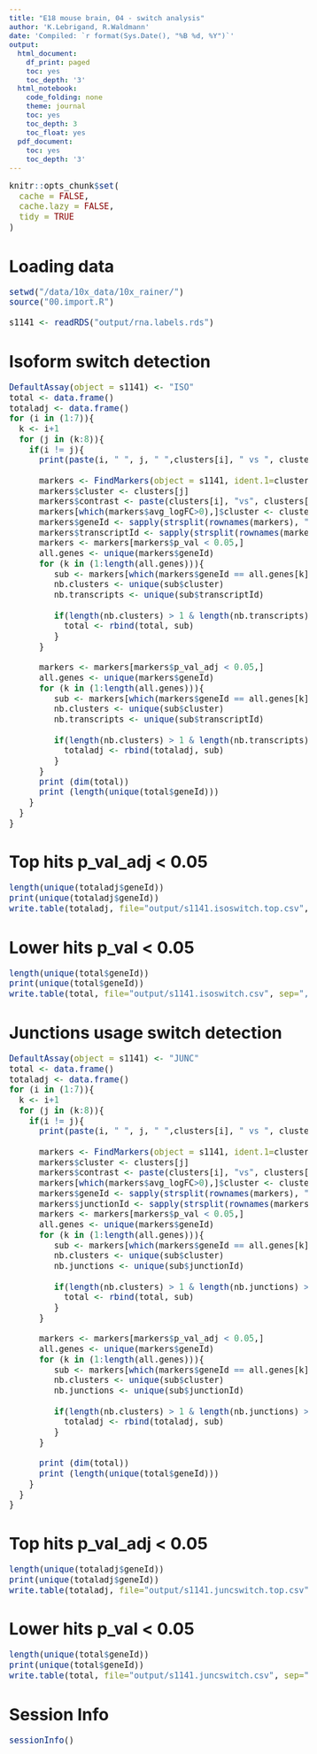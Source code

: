 ```yaml
---
title: "E18 mouse brain, 04 - switch analysis"
author: 'K.Lebrigand, R.Waldmann'
date: 'Compiled: `r format(Sys.Date(), "%B %d, %Y")`'
output:
  html_document:
    df_print: paged
    toc: yes
    toc_depth: '3'
  html_notebook:
    code_folding: none
    theme: journal
    toc: yes
    toc_depth: 3
    toc_float: yes
  pdf_document:
    toc: yes
    toc_depth: '3'
---
```


<style type="text/css">

body, td {
   font-size: 15px;
}
code.r{
  font-size: 15px;
}
pre {
  font-size: 15px
}
</style>

```r
knitr::opts_chunk$set(
  cache = FALSE,
  cache.lazy = FALSE,
  tidy = TRUE
)
```

# Loading data

```r

setwd("/data/10x_data/10x_rainer/")
source("00.import.R")

s1141 <- readRDS("output/rna.labels.rds")

```

# Isoform switch detection

```r

DefaultAssay(object = s1141) <- "ISO"
total <- data.frame()
totaladj <- data.frame()
for (i in (1:7)){
  k <- i+1
  for (j in (k:8)){
    if(i != j){
      print(paste(i, " ", j, " ",clusters[i], " vs ", clusters[j], sep=""))
      
      markers <- FindMarkers(object = s1141, ident.1=clusters[i], ident.2=clusters[j])
      markers$cluster <- clusters[j]
      markers$contrast <- paste(clusters[i], "vs", clusters[j], sep=" ")
      markers[which(markers$avg_logFC>0),]$cluster <- clusters[i]
      markers$geneId <- sapply(strsplit(rownames(markers), "\\.\\."), `[`, 1)
      markers$transcriptId <- sapply(strsplit(rownames(markers), "\\.\\."), `[`, 2)
      markers <- markers[markers$p_val < 0.05,]
      all.genes <- unique(markers$geneId)
      for (k in (1:length(all.genes))){
         sub <- markers[which(markers$geneId == all.genes[k]),]
         nb.clusters <- unique(sub$cluster)
         nb.transcripts <- unique(sub$transcriptId)
        
         if(length(nb.clusters) > 1 & length(nb.transcripts) > 1){
           total <- rbind(total, sub)
         }
      }
      
      markers <- markers[markers$p_val_adj < 0.05,]
      all.genes <- unique(markers$geneId)
      for (k in (1:length(all.genes))){
         sub <- markers[which(markers$geneId == all.genes[k]),]
         nb.clusters <- unique(sub$cluster)
         nb.transcripts <- unique(sub$transcriptId)
        
         if(length(nb.clusters) > 1 & length(nb.transcripts) > 1){
           totaladj <- rbind(totaladj, sub)
         }
      }
      print (dim(total))
      print (length(unique(total$geneId)))
    }
  }
}

```

# Top hits p_val_adj < 0.05

```r

length(unique(totaladj$geneId))
print(unique(totaladj$geneId))
write.table(totaladj, file="output/s1141.isoswitch.top.csv", sep=",")

```

# Lower hits p_val < 0.05

```r

length(unique(total$geneId))
print(unique(total$geneId))
write.table(total, file="output/s1141.isoswitch.csv", sep=",")

```

# Junctions usage switch detection

```r

DefaultAssay(object = s1141) <- "JUNC"
total <- data.frame()
totaladj <- data.frame()
for (i in (1:7)){
  k <- i+1
  for (j in (k:8)){
    if(i != j){
      print(paste(i, " ", j, " ",clusters[i], " vs ", clusters[j], sep=""))
      
      markers <- FindMarkers(object = s1141, ident.1=clusters[i], ident.2=clusters[j])
      markers$cluster <- clusters[j]
      markers$contrast <- paste(clusters[i], "vs", clusters[j], sep=" ")
      markers[which(markers$avg_logFC>0),]$cluster <- clusters[i]
      markers$geneId <- sapply(strsplit(rownames(markers), "\\.\\."), `[`, 1)
      markers$junctionId <- sapply(strsplit(rownames(markers), "\\.\\."), `[`, 2)
      markers <- markers[markers$p_val < 0.05,]
      all.genes <- unique(markers$geneId)
      for (k in (1:length(all.genes))){
         sub <- markers[which(markers$geneId == all.genes[k]),]
         nb.clusters <- unique(sub$cluster)
         nb.junctions <- unique(sub$junctionId)
        
         if(length(nb.clusters) > 1 & length(nb.junctions) > 1){
           total <- rbind(total, sub)
         }
      }
      
      markers <- markers[markers$p_val_adj < 0.05,]
      all.genes <- unique(markers$geneId)
      for (k in (1:length(all.genes))){
         sub <- markers[which(markers$geneId == all.genes[k]),]
         nb.clusters <- unique(sub$cluster)
         nb.junctions <- unique(sub$junctionId)
        
         if(length(nb.clusters) > 1 & length(nb.junctions) > 1){
           totaladj <- rbind(totaladj, sub)
         }
      }
      
      print (dim(total))
      print (length(unique(total$geneId)))
    }
  }
}

```

# Top hits p_val_adj < 0.05

```r

length(unique(totaladj$geneId))
print(unique(totaladj$geneId))
write.table(totaladj, file="output/s1141.juncswitch.top.csv", sep=",")

```

# Lower hits p_val < 0.05

```r

length(unique(total$geneId))
print(unique(total$geneId))
write.table(total, file="output/s1141.juncswitch.csv", sep=",")

```

# Session Info

```r
sessionInfo()
```


